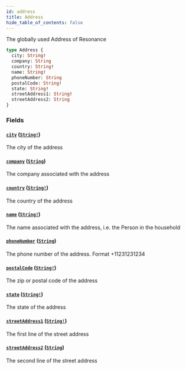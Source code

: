 ```yaml
---
id: address
title: Address
hide_table_of_contents: false
---
```



The globally used Address of Resonance

```graphql
type Address {
  city: String!
  company: String
  country: String!
  name: String!
  phoneNumber: String
  postalCode: String!
  state: String!
  streetAddress1: String!
  streetAddress2: String
}
```


### Fields

#### [`city`](#) ([`String!`](/developers/supplier-apis/supply-api/graphql/reference/scalars/string))

The city of the address


#### [`company`](#) ([`String`](/developers/supplier-apis/supply-api/graphql/reference/scalars/string))

The company associated with the address


#### [`country`](#) ([`String!`](/developers/supplier-apis/supply-api/graphql/reference/scalars/string))

The country of the address


#### [`name`](#) ([`String!`](/developers/supplier-apis/supply-api/graphql/reference/scalars/string))

The name associated with the address, i.e. the Person in the household


#### [`phoneNumber`](#) ([`String`](/developers/supplier-apis/supply-api/graphql/reference/scalars/string))

The phone number of the address. Format +11231231234


#### [`postalCode`](#) ([`String!`](/developers/supplier-apis/supply-api/graphql/reference/scalars/string))

The zip or postal code of the address


#### [`state`](#) ([`String!`](/developers/supplier-apis/supply-api/graphql/reference/scalars/string))

The state of the address


#### [`streetAddress1`](#) ([`String!`](/developers/supplier-apis/supply-api/graphql/reference/scalars/string))

The first line of the street address


#### [`streetAddress2`](#) ([`String`](/developers/supplier-apis/supply-api/graphql/reference/scalars/string))

The second line of the street address




